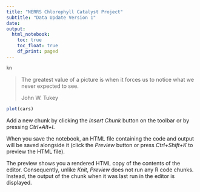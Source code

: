 ```yaml
---
title: "NERRS Chlorophyll Catalyst Project"
subtitle: "Data Update Version 1"
date: 
output: 
  html_notebook:
    toc: true
    toc_float: true
    df_print: paged
---
```


```r
kn
```

<right><blockquote class="blockquote text-right">
  <p class="mb-0">The greatest value of a picture is when it forces us to notice what we never expected to see.</p>
  <footer class="blockquote-footer">John W. Tukey</footer>
</blockquote></right>



```r
plot(cars)
```

Add a new chunk by clicking the *Insert Chunk* button on the toolbar or by pressing *Ctrl+Alt+I*.

When you save the notebook, an HTML file containing the code and output will be saved alongside it (click the *Preview* button or press *Ctrl+Shift+K* to preview the HTML file).

The preview shows you a rendered HTML copy of the contents of the editor. Consequently, unlike *Knit*, *Preview* does not run any R code chunks. Instead, the output of the chunk when it was last run in the editor is displayed.
